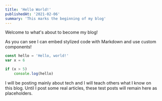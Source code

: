 ```yaml
---
title: 'Hello World!'
publishedAt: '2021-02-06'
summary: 'This marks the beginning of my blog'
---
```


Welcome to what's about to become my blog!

As you can see I can embed stylized code with Markdown and use custom components!

```javascript:hello.js
const hello = 'Hello, world!'
var x = 6

if (x > 5)
    console.log(hello)
```


I will be posting mainly about tech and I will teach others what I know on this blog. Until I post some real articles, these test posts will remain here as placeholders.